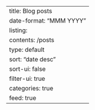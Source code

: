 ---
title: Blog posts
date-format: "MMM YYYY"
listing:
    contents: /posts
    type: default
    sort: "date desc"
    sort-ui: false
    filter-ui: true
    categories: true
    feed: true
---